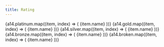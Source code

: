 ```yaml
---
title: Rating
---
```




<Tabs>
    <TabItem value="0" label="Platinum" default>
        {a14.platinum.map((item, index) => (
            <Link target="_blank" to={item.link} style={{ display: 'block', marginBottom: '8px' }}>
                {item.name}
            </Link>
        ))}
    </TabItem>
    <TabItem value="1" label="Gold">
        {a14.gold.map((item, index) => (
            <Link target="_blank" to={item.link} style={{ display: 'block', marginBottom: '8px' }}>
                {item.name}
            </Link>
        ))}
    </TabItem>
    <TabItem value="2" label="Silver">
        {a14.silver.map((item, index) => (
            <Link target="_blank" to={item.link} style={{ display: 'block', marginBottom: '8px' }}>
                {item.name}
            </Link>
        ))}
    </TabItem>
    <TabItem value="3" label="Bronze">
        {a14.bronze.map((item, index) => (
            <Link target="_blank" to={item.link} style={{ display: 'block', marginBottom: '8px' }}>
                {item.name}
            </Link>
        ))}
    </TabItem>
    <TabItem value="4" label="Broken">
        {a14.broken.map((item, index) => (
            <Link target="_blank" to={item.link} style={{ display: 'block', marginBottom: '8px' }}>
                {item.name}
            </Link>
        ))}
    </TabItem>
</Tabs>